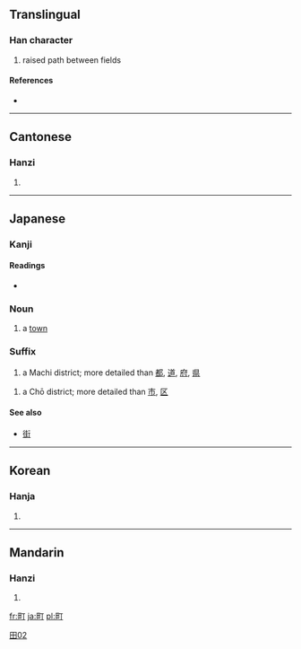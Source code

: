 ==Translingual==

===Han character===
{{Han char|rn=102|rad=田|as=02|sn=7|four=6102<sub>0</sub>|canj=田一弓 (WMN)|ids=⿰[[田]][[丁]]}}

# raised path between fields

====References====
* {{Han ref|kx=0759.070|dkj=21735|dj=1169.070|hdz=42528.050|uh=753A|ud=30010|bh=CB6D|bd=52077}}

----

==Cantonese==

===Hanzi===
{{yue-hanzi|jyut=|y=ting2}}

# {{defn|Cantonese}}

----

==Japanese==

===Kanji===
{{ja-kanji|grade=|rs=田02}}

====Readings====
* {{ja-readings|on=[[ちょう]] (chō), [[てい]] (tei)|kun=[[まち]] (machi)}}

===Noun===
{{ja-noun|k|hira=まち|rom=machi}}

# a [[town]]

===Suffix===
{{ja-pos|k|suffix|hira=まち|rom=machi}}

# a Machi district; more detailed than [[都]], [[道]], [[府]], [[県]]
{{ja-pos|k|suffix|hira=ちょう|rom=chō}}
# a Chō district; more detailed than [[市]], [[区]]

====See also====
* [[街]]

[[Category:Grade 1 kanji|田02]]

----

==Korean==

===Hanja===
{{ko-hanja|hangeul=정|eumhun=밭두둑 정|rv=jeong|mr=chŏng|y=ceng}}

# {{defn|Korean}}

----

==Mandarin==

===Hanzi===
{{cmn-hanzi|pin=[[dīng]] ([[ding1]]), [[tīng]] ([[ting1]]), [[tǐng]] ([[ting3]]), [[zhèng]] ([[zheng4]]), [[tiǎn]] ([[tian3]])|wg=ting<sup>1</sup>, t'ing<sup>1</sup>, t'ing<sup>3</sup>, cheng<sup>4</sup>, t'ien<sup>3</sup>}}

# {{defn|Mandarin}}

[[fr:町]]
[[ja:町]]
[[pl:町]]